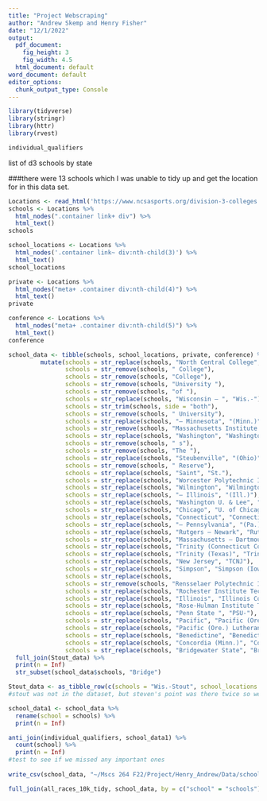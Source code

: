 ```yaml
---
title: "Project Webscraping"
author: "Andrew Skemp and Henry Fisher"
date: "12/1/2022"
output:
  pdf_document:
    fig_height: 3
    fig_width: 4.5
  html_document: default
word_document: default
editor_options: 
  chunk_output_type: Console
---
```


```r
library(tidyverse)
library(stringr)
library(httr)
library(rvest)
```

```r
individual_qualifiers
```

list of d3 schools by state

###there were 13 schools which I was unable to tidy up and get the location for in this data set.

```r
Locations <- read_html('https://www.ncsasports.org/division-3-colleges')
schools <- Locations %>% 
  html_nodes(".container link+ div") %>%
  html_text()
schools

school_locations <- Locations %>%
  html_nodes('.container link~ div:nth-child(3)') %>%
  html_text()
school_locations

private <- Locations %>%
  html_nodes("meta+ .container div:nth-child(4)") %>%
  html_text()
private

conference <- Locations %>%
  html_nodes("meta+ .container div:nth-child(5)") %>%
  html_text()
conference

school_data <- tibble(schools, school_locations, private, conference) %>%
         mutate(schools = str_replace(schools, "North Central College",                                       "North Central (Ill.)"), schools = str_remove(schools, " Colleges"),
                schools = str_remove(schools, " College"),
                schools = str_remove(schools, "College"),
                schools = str_remove(schools, "University "),
                schools = str_remove(schools, "of "),
                schools = str_replace(schools, "Wisconsin – ", "Wis.-"),
                schools = str_trim(schools, side = "both"),
                schools = str_remove(schools, " University"),
                schools = str_replace(schools, "– Minnesota", "(Minn.)"),
                schools = str_remove(schools, "Massachusetts Institute Technology – "),
                schools = str_replace(schools, "Washington", "Washington U."),
                schools = str_remove(schools, " s"),
                schools = str_remove(schools, "The "),
                schools = str_replace(schools, "Steubenville", "(Ohio)"),
                schools = str_remove(schools, " Reserve"),
                schools = str_replace(schools, "Saint", "St."),
                schools = str_replace(schools, "Worcester Polytechnic Institute", "WPI"),
                schools = str_replace(schools, "Wilmington", "Wilmington (Ohio)"),
                schools = str_replace(schools, "– Illinois", "(Ill.)"),
                schools = str_replace(schools, "Washington U. & Lee", "Washington and Lee"),
                schools = str_replace(schools, "Chicago", "U. of Chicago"),
                schools = str_replace(schools, "Connecticut", "Connecticut College"),
                schools = str_replace(schools, "– Pennsylvania", "(Pa.)"),
                schools = str_replace(schools, "Rutgers – Newark", "Rutgers-Newark"),
                schools = str_replace(schools, "Massachusetts – Dartmouth", 'UMass Dartmouth'),
                schools = str_replace(schools, "Trinity (Connecticut College)",                                'Trinity (Conn.)'),
                schools = str_replace(schools, "Trinity (Texas)", "Trinity (Tex.)"),
                schools = str_replace(schools, "New Jersey", "TCNJ"),
                schools = str_replace(schools, "Simpson", "Simpson (Iowa)"),
                schools = str_replace(schools,                                                                 "Rutgers, State Univ. TCNJ, Camden","Rutgers-Camden"),
                schools = str_remove(schools, "Rensselaer Polytechnic Institute – "),
                schools = str_replace(schools, "Rochester Institute Technology", "RIT"),
                schools = str_replace(schools, "Illinois", "Illinois College"),
                schools = str_replace(schools, "Rose-Hulman Institute Technology",                            "Rose-Hulman"),
                schools = str_replace(schools, "Penn State ", "PSU-"),
                schools = str_replace(schools, "Pacific", "Pacific (Ore.)"),
                schools = str_replace(schools, "Pacific (Ore.) Lutheran", "Pacific Lutheran"),
                schools = str_replace(schools, "Benedictine", "Benedictine (Ill.)"),
                schools = str_replace(schools, "Concordia (Minn.)", "Concordia-Moorhead"),
                schools = str_replace(schools, "Bridgewater State", "Bridgewater St.")) %>%
  full_join(Stout_data) %>%
  print(n = Inf) 
  str_subset(school_data$schools, "Bridge")

Stout_data <- as_tibble_row(c(schools = "Wis.-Stout", school_locations = "Menomonie, Wisconsin", private = "Public", conference = "Wisconsin Interscholastic Athletic Conference"))
#stout was not in the dataset, but steven's point was there twice so we thing it was overwritten

school_data1 <- school_data %>%
  rename(school = schools) %>%
  print(n = Inf)

anti_join(individual_qualifiers, school_data1) %>%
  count(school) %>%
  print(n = Inf)
#test to see if we missed any important ones
  
write_csv(school_data, "~/Mscs 264 F22/Project/Henry_Andrew/Data/school_data.csv")

full_join(all_races_10k_tidy, school_data, by = c("school" = "schools"))
```

